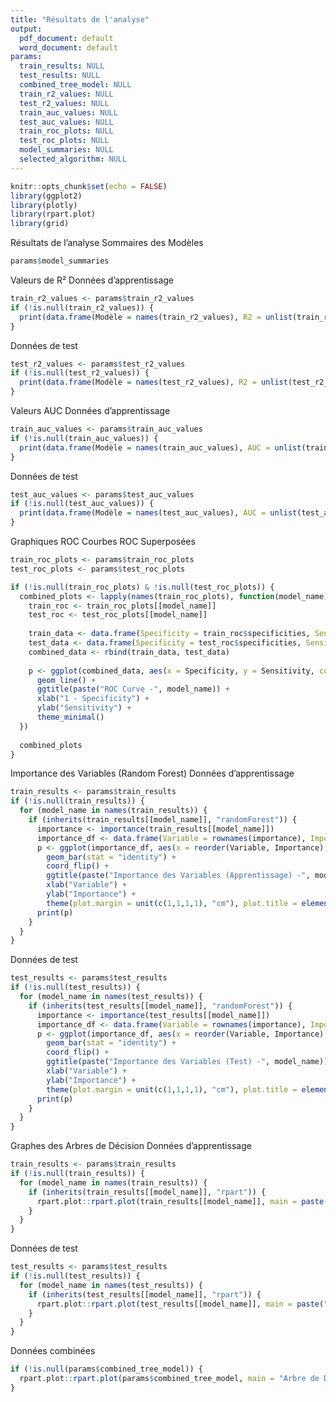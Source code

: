 ```yaml
---
title: "Résultats de l'analyse"
output:
  pdf_document: default
  word_document: default
params:
  train_results: NULL
  test_results: NULL
  combined_tree_model: NULL
  train_r2_values: NULL
  test_r2_values: NULL
  train_auc_values: NULL
  test_auc_values: NULL
  train_roc_plots: NULL
  test_roc_plots: NULL
  model_summaries: NULL
  selected_algorithm: NULL
---
```


```r
knitr::opts_chunk$set(echo = FALSE)
library(ggplot2)
library(plotly)
library(rpart.plot)
library(grid)
```

Résultats de l'analyse
Sommaires des Modèles
```r
params$model_summaries
```

Valeurs de R²
Données d'apprentissage
```r
train_r2_values <- params$train_r2_values
if (!is.null(train_r2_values)) {
  print(data.frame(Modèle = names(train_r2_values), R2 = unlist(train_r2_values)))
}
```

Données de test
```r
test_r2_values <- params$test_r2_values
if (!is.null(test_r2_values)) {
  print(data.frame(Modèle = names(test_r2_values), R2 = unlist(test_r2_values)))
}
```


Valeurs AUC
Données d'apprentissage
```r
train_auc_values <- params$train_auc_values
if (!is.null(train_auc_values)) {
  print(data.frame(Modèle = names(train_auc_values), AUC = unlist(train_auc_values)))
}
```

Données de test
```r
test_auc_values <- params$test_auc_values
if (!is.null(test_auc_values)) {
  print(data.frame(Modèle = names(test_auc_values), AUC = unlist(test_auc_values)))
}
```


Graphiques ROC
Courbes ROC Superposées
```r
train_roc_plots <- params$train_roc_plots
test_roc_plots <- params$test_roc_plots

if (!is.null(train_roc_plots) & !is.null(test_roc_plots)) {
  combined_plots <- lapply(names(train_roc_plots), function(model_name) {
    train_roc <- train_roc_plots[[model_name]]
    test_roc <- test_roc_plots[[model_name]]
    
    train_data <- data.frame(Specificity = train_roc$specificities, Sensitivity = train_roc$sensitivities, Dataset = "Train")
    test_data <- data.frame(Specificity = test_roc$specificities, Sensitivity = test_roc$sensitivities, Dataset = "Test")
    combined_data <- rbind(train_data, test_data)
    
    p <- ggplot(combined_data, aes(x = Specificity, y = Sensitivity, color = Dataset)) +
      geom_line() +
      ggtitle(paste("ROC Curve -", model_name)) +
      xlab("1 - Specificity") +
      ylab("Sensitivity") +
      theme_minimal()
  })
  
  combined_plots
}
```


Importance des Variables (Random Forest)
Données d'apprentissage
```r
train_results <- params$train_results
if (!is.null(train_results)) {
  for (model_name in names(train_results)) {
    if (inherits(train_results[[model_name]], "randomForest")) {
      importance <- importance(train_results[[model_name]])
      importance_df <- data.frame(Variable = rownames(importance), Importance = importance[, 1])
      p <- ggplot(importance_df, aes(x = reorder(Variable, Importance), y = Importance)) +
        geom_bar(stat = "identity") +
        coord_flip() +
        ggtitle(paste("Importance des Variables (Apprentissage) -", model_name)) +
        xlab("Variable") +
        ylab("Importance") +
        theme(plot.margin = unit(c(1,1,1,1), "cm"), plot.title = element_text(hjust = 0.5))  
      print(p)
    }
  }
}

```

Données de test
```r
test_results <- params$test_results
if (!is.null(test_results)) {
  for (model_name in names(test_results)) {
    if (inherits(test_results[[model_name]], "randomForest")) {
      importance <- importance(test_results[[model_name]])
      importance_df <- data.frame(Variable = rownames(importance), Importance = importance[, 1])
      p <- ggplot(importance_df, aes(x = reorder(Variable, Importance), y = Importance)) +
        geom_bar(stat = "identity") +
        coord_flip() +
        ggtitle(paste("Importance des Variables (Test) -", model_name)) +
        xlab("Variable") +
        ylab("Importance") +
        theme(plot.margin = unit(c(1,1,1,1), "cm"), plot.title = element_text(hjust = 0.5))
      print(p)
    }
  }
}
```


Graphes des Arbres de Décision
Données d'apprentissage
```r
train_results <- params$train_results
if (!is.null(train_results)) {
  for (model_name in names(train_results)) {
    if (inherits(train_results[[model_name]], "rpart")) {
      rpart.plot::rpart.plot(train_results[[model_name]], main = paste("Arbre de Décision (Apprentissage) -", model_name))
    }
  }
}
```

Données de test
```r
test_results <- params$test_results
if (!is.null(test_results)) {
  for (model_name in names(test_results)) {
    if (inherits(test_results[[model_name]], "rpart")) {
      rpart.plot::rpart.plot(test_results[[model_name]], main = paste("Arbre de Décision (Test) -", model_name))
    }
  }
}
```

Données combinées
```r
if (!is.null(params$combined_tree_model)) {
  rpart.plot::rpart.plot(params$combined_tree_model, main = "Arbre de Décision (Ensemble)")
}
```